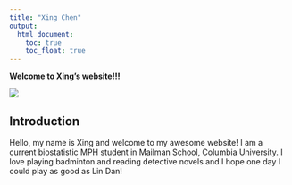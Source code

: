 ```yaml
---
title: "Xing Chen"
output: 
  html_document:
    toc: true
    toc_float: true
---
```


**Welcome to Xing's website!!!**

![](IMG_0342.gif)


## Introduction 

Hello, my name is Xing and welcome to my awesome website! I am a current biostatistic MPH 
student in Mailman School, Columbia University. I love playing badminton and reading detective
novels and I hope one day I could play as good as Lin Dan!



